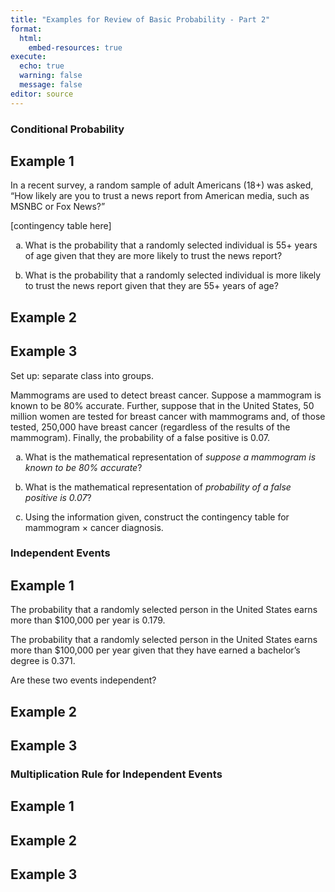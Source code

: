 ```yaml
---
title: "Examples for Review of Basic Probability - Part 2"
format: 
  html:
    embed-resources: true
execute:
  echo: true
  warning: false
  message: false
editor: source  
---
```


### Conditional Probability

::: {.panel-tabset}

## Example 1

In a recent survey, a random sample of adult Americans (18+) was asked, "How likely are you to trust a news report from American media, such as MSNBC or Fox News?"

[contingency table here]

a. What is the probability that a randomly selected individual is 55+ years of age given that they are more likely to trust the news report?

b. What is the probability that a randomly selected individual is more likely to trust the news report given that they are 55+ years of age?

## Example 2


    
## Example 3

Set up: separate class into groups.

Mammograms are used to detect breast cancer. Suppose a mammogram is known to be 80% accurate. Further, suppose that in the United States, 50 million women are tested for breast cancer with mammograms and, of those tested, 250,000 have breast cancer (regardless of the results of the mammogram). Finally, the probability of a false positive is 0.07.

a. What is the mathematical representation of *suppose a mammogram is known to be 80% accurate*?

b. What is the mathematical representation of *probability of a false positive is 0.07*?

c. Using the information given, construct the contingency table for mammogram $\times$ cancer diagnosis.


:::

### Independent Events

::: {.panel-tabset}

## Example 1

The probability that a randomly selected person in the United States earns more than $100,000 per year is 0.179.

The probability that a randomly selected person in the United States earns more than $100,000 per year given that they have earned a bachelor's degree is 0.371.

Are these two events independent?

## Example 2

## Example 3

:::

### Multiplication Rule for Independent Events

::: {.panel-tabset}

## Example 1

## Example 2

## Example 3

:::



